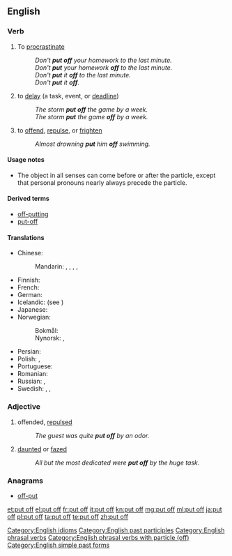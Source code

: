 ==English==

===Verb===
{{en-verb|head=[[put]] [[off]]|puts off|putting off|put off}}

# {{transitive}} To [[procrastinate]]
#: ''Don't '''put off''' your homework to the last minute.''
#: ''Don't '''put''' your homework '''off''' to the last minute.''
#: ''Don't '''put''' it '''off''' to the last minute.''
#: ''Don't '''put''' it '''off'''.''
# {{transitive}} to [[delay]] (a task, event, or [[deadline]])
#: ''The storm '''put off''' the game by a week.''
#: ''The storm '''put''' the game '''off''' by a week.''
# {{transitive}} to [[offend]], [[repulse]], or [[frighten]]
#: ''Almost drowning '''put''' him '''off''' swimming.''

====Usage notes====
* The object in all senses can come before or after the particle, except that personal pronouns nearly always precede the particle.

====Derived terms====
* [[off-putting]]
* [[put-off]] {{qualifier|noun}}

====Translations====
{{trans-top|to delay}}
* Chinese:
*: Mandarin: {{t|cmn|推遲|sc=Hani}}, {{t|cmn|推迟|tr=tuīchí|sc=Hani}}, {{t|cmn|順延|sc=Hani}}, {{t|cmn|顺延|tr=shùnyán|sc=Hani}}, {{t|cmn|延期|tr=yánqī|sc=Hani}}
* Finnish: {{t+|fi|lykätä}}
* French: {{t+|fr|ajourner}}
* German: {{t+|de|verschieben}}
* Icelandic: {{t-|is|draga á langinn}} (see {{term|langur|lang=is}})
* Japanese: {{t+|ja|延期|tr=えんきする, enki suru|alt=延期する|sc=Jpan}}
* Norwegian:
*: Bokmål: {{t-|nb|utsette}}
*: Nynorsk: {{t-|nn|utsetje}}, {{t-|nn|utsette}}
{{trans-mid}}
* Persian: {{t-|fa|به تعویق انداختن|sc=fa-Arab}}
* Polish: {{t+|pl|przełożyć}}, {{t-|pl|odłożyć}}
* Portuguese: {{t+|pt|adiar}}
* Romanian: {{t-|ro|amâna}}
* Russian: {{t+|ru|откладывать|tr=otkládyvatʹ|sc=Cyrl}} {{impf}}, {{t+|ru|отложить|tr=otložítʹ|sc=Cyrl}} {{pf.}}
* Swedish: {{t-|sv|dra i långbänk}}, {{t-|sv|dra på}}, {{t+|sv|skjuta upp}}
{{trans-bottom}}

===Adjective===
{{en-adj|head=[[put]] [[off]]}}

# offended, [[repulsed]]
#: ''The guest was quite '''put off''' by an odor.''
# [[daunted]] or [[fazed]]
#: ''All but the most dedicated were '''put off''' by the huge task.''

===Anagrams===
* [[off-put#English|off-put]]

[[Category:English idioms]]
[[Category:English past participles]]
[[Category:English phrasal verbs]]
[[Category:English phrasal verbs with particle (off)]]
[[Category:English simple past forms]]

[[et:put off]]
[[el:put off]]
[[fr:put off]]
[[it:put off]]
[[kn:put off]]
[[mg:put off]]
[[ml:put off]]
[[ja:put off]]
[[pl:put off]]
[[ta:put off]]
[[te:put off]]
[[zh:put off]]